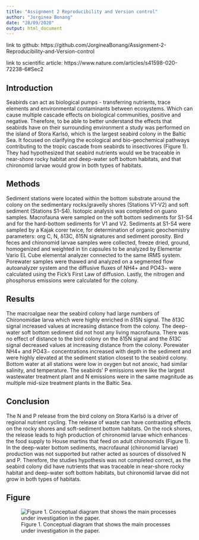 ```yaml
---
title: "Assignment 2 Reproducibility and Version control"
author: "Jorginea Bonang"
date: "28/09/2020"
output: html_document
---
```

link to github: https://github.com/JorgineaBonang/Assignment-2-Reproducibility-and-Version-control

link to scientific article: https://www.nature.com/articles/s41598-020-72238-6#Sec2

## Introduction 

Seabirds can act as biological pumps - transferring nutrients, trace elements and environmental contaminants between ecosystems. Which can cause multiple cascade effects on biological communities, positive and negative. Therefore, to be able to better understand the effects that seabirds have on their surrounding environment a study was performed on the island of Stora Karlsö, which is the largest seabird colony in the Baltic Sea. It focused on clarifying the ecological and bio-geochemical pathways contributing to the tropic cascade from seabirds to insectivores (Figure 1). They had hypothesized that seabird nutrients would we be traceable in near-shore rocky habitat and deep-water soft bottom habitats, and that chironomid larvae would grow in both types of habitats.  

## Methods 

Sediment stations were located within the bottom substrate around the colony on the sedimentary rocks/gravelly shores (Stations V1-V2) and soft sediment (Stations S1-S4). Isotopic analysis was completed on guano samples. Macrofauna were sampled on the soft bottom sediments for S1-S4 and for the hard-bottom sediments for V1 and V2. Sediments at S1-S4 were sampled by a Kajak corer twice, for determination of organic geochemistry parameters: org C, N, δ13C, δ15N signatures and sediment porosity. Bird feces and chironomid larvae samples were collected, freeze dried, ground, homogenized and weighted in tin capsules to be analyzed by Elementar Vario EL Cube elemental analyzer connected to the same IRMS system. Porewater samples were thawed and analyzed on a segmented flow autoanalyzer system and the diffusive fluxes of NH4+ and PO43− were calculated using the Fick’s First Law of diffusion. Lastly, the nitrogen and phosphorus emissions were calculated for the colony.

## Results

The macroalgae near the seabird colony had large numbers of Chironomidae larva which were highly enriched in δ15N signal. The δ13C signal increased values at increasing distance from the colony. The deep-water soft bottom sediment did not host any living macrofauna. There was no effect of distance to the bird colony on the δ15N signal and the δ13C signal decreased values at increasing distance from the colony. Porewater NH4+ and PO43− concentrations increased with depth in the sediment and were highly elevated at the sediment station closest to the seabird colony. Bottom water at all stations were low in oxygen but not anoxic, had similar salinity, and temperature. The seabirds' P emissions were like the largest wastewater treatment plant and N emissions were in the same magnitude as multiple mid-size treatment plants in the Baltic Sea.  

## Conclusion 

The N and P release from the bird colony on Stora Karlsö is a driver of regional nutrient cycling. The release of waste can have contrasting effects on the rocky shores and soft-sediment bottom habitats. On the rock shores, the release leads to high production of chironomid larvae which enhances the food supply to House martins that feed on adult chironomids (Figure 1). In the deep-water bottom sediments, macrofaunal (chironomid larvae) production was not supported but rather acted as sources of dissolved N and P. Therefore, the studies hypothesis was not completed correct, as the seabird colony did have nutrients that was traceable in near-shore rocky habitat and deep-water soft bottom habitats, but chironomid larvae did not grow in both types of habitats.

## Figure

![Figure 1. Conceptual diagram that shows the main processes under investigation in the paper.](C:\Users\Owner\Desktop\ENVS 4826 Assignments\Scripts\Assignment-2-Reproducibility-and-Version-control\images\Scientific article image.PNG)

